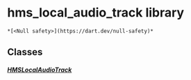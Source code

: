# hms_local_audio_track library

    *[<Null safety>](https://dart.dev/null-safety)*

## Classes

##### [HMSLocalAudioTrack](../model_hms_local_audio_track/HMSLocalAudioTrack-class)

